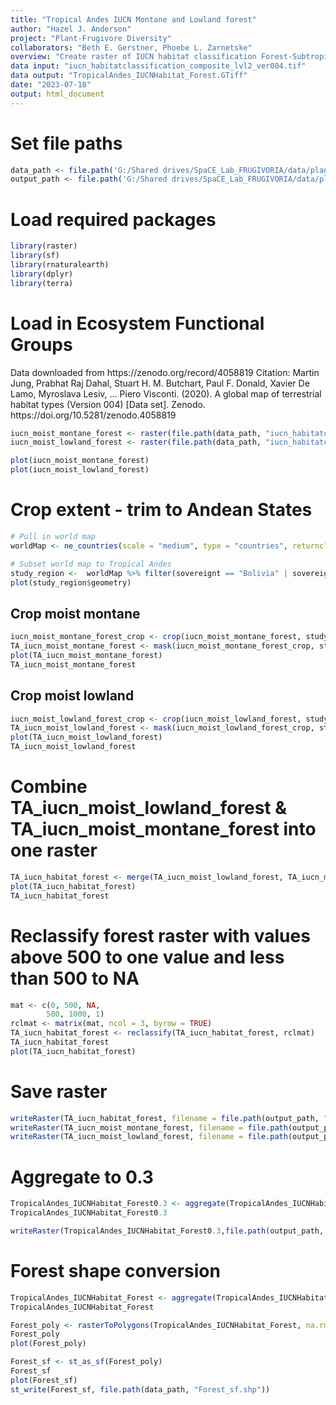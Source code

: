 ```yaml
---
title: "Tropical Andes IUCN Montane and Lowland forest"
author: "Hazel J. Anderson"
project: "Plant-Frugivore Diversity"
collaborators: "Beth E. Gerstner, Phoebe L. Zarnetske"
overview: "Create raster of IUCN habitat classification Forest-Subtropical moist montane and Forest - Subtropical moist lowland for Tropical Andes."
data input: "iucn_habitatclassification_composite_lvl2_ver004.tif"
data output: "TropicalAndes_IUCNHabitat_Forest.GTiff"
date: "2023-07-18"
output: html_document
---
```



# Set file paths
```r
data_path <- file.path('G:/Shared drives/SpaCE_Lab_FRUGIVORIA/data/plants/L0')
output_path <- file.path('G:/Shared drives/SpaCE_Lab_FRUGIVORIA/data/plants/L0')
```

# Load required packages
```r
library(raster)
library(sf)
library(rnaturalearth)
library(dplyr)
library(terra)
```

# Load in Ecosystem Functional Groups
Data downloaded from https://zenodo.org/record/4058819
Citation: Martin Jung, Prabhat Raj Dahal, Stuart H. M. Butchart, Paul F. Donald, Xavier De Lamo, Myroslava Lesiv, … Piero Visconti. (2020). A global map of terrestrial habitat types (Version 004) [Data set]. Zenodo. https://doi.org/10.5281/zenodo.4058819

```r
iucn_moist_montane_forest <- raster(file.path(data_path, "iucn_habitatclassification_composite_lvl2_ver004/lvl2_frac_1km_ver004/iucn_habitatclassification_fraction_lvl2__109_Forest – Subtropical-tropical moist montane__ver004.tif"))
iucn_moist_lowland_forest <- raster(file.path(data_path, "iucn_habitatclassification_composite_lvl2_ver004/lvl2_frac_1km_ver004/iucn_habitatclassification_fraction_lvl2__106_Forest – Subtropical-tropical moist lowland__ver004.tif"))
```

```r
plot(iucn_moist_montane_forest)
plot(iucn_moist_lowland_forest)
```

# Crop extent - trim to Andean States
```r
# Pull in world map
worldMap <- ne_countries(scale = "medium", type = "countries", returnclass = "sf")

# Subset world map to Tropical Andes
study_region <-  worldMap %>% filter(sovereignt == "Bolivia" | sovereignt == "Ecuador" | sovereignt == "Venezuela" | sovereignt == "Colombia" | sovereignt == "Peru")
plot(study_region$geometry)
```

## Crop moist montane
```r
iucn_moist_montane_forest_crop <- crop(iucn_moist_montane_forest, study_region)
TA_iucn_moist_montane_forest <- mask(iucn_moist_montane_forest_crop, study_region)
plot(TA_iucn_moist_montane_forest)
TA_iucn_moist_montane_forest
```

## Crop moist lowland
```r
iucn_moist_lowland_forest_crop <- crop(iucn_moist_lowland_forest, study_region)
TA_iucn_moist_lowland_forest <- mask(iucn_moist_lowland_forest_crop, study_region)
plot(TA_iucn_moist_lowland_forest)
TA_iucn_moist_lowland_forest
```

# Combine TA_iucn_moist_lowland_forest & TA_iucn_moist_montane_forest into one raster
```r
TA_iucn_habitat_forest <- merge(TA_iucn_moist_lowland_forest, TA_iucn_moist_montane_forest)
plot(TA_iucn_habitat_forest)
TA_iucn_habitat_forest
```

# Reclassify forest raster with values above 500 to one value and less than 500 to NA
```r
mat <- c(0, 500, NA,
        500, 1000, 1)
rclmat <- matrix(mat, ncol = 3, byrow = TRUE)
TA_iucn_habitat_forest <- reclassify(TA_iucn_habitat_forest, rclmat)
TA_iucn_habitat_forest
plot(TA_iucn_habitat_forest)
```

# Save raster
```r
writeRaster(TA_iucn_habitat_forest, filename = file.path(output_path, "TropicalAndes_IUCNHabitat_Forest.GTiff"), format = "GTiff", overwrite=TRUE)
writeRaster(TA_iucn_moist_montane_forest, filename = file.path(output_path, "TropicalAndes_IUCNHabitat_Forest_Montane.GTiff"), format = "GTiff", overwrite=TRUE)
writeRaster(TA_iucn_moist_lowland_forest, filename = file.path(output_path, "TropicalAndes_IUCNHabitat_Forest_Lowland.GTiff"), format = "GTiff", overwrite=TRUE)
```
# Aggregate to 0.3
```r
TropicalAndes_IUCNHabitat_Forest0.3 <- aggregate(TropicalAndes_IUCNHabitat_Forest, 30, fun=mean, na.rm=TRUE)
TropicalAndes_IUCNHabitat_Forest0.3
```

```r
writeRaster(TropicalAndes_IUCNHabitat_Forest0.3,file.path(output_path, "TropicalAndes_IUCNHabitat_Forest0.3.tif"), overwrite = TRUE)
```


# Forest shape conversion
```r
TropicalAndes_IUCNHabitat_Forest <- aggregate(TropicalAndes_IUCNHabitat_Forest, 50, fun=mean, na.rm=TRUE)
TropicalAndes_IUCNHabitat_Forest
```

```r
Forest_poly <- rasterToPolygons(TropicalAndes_IUCNHabitat_Forest, na.rm = TRUE, dissolve = TRUE)
Forest_poly
plot(Forest_poly)
```

```r
Forest_sf <- st_as_sf(Forest_poly)
Forest_sf
plot(Forest_sf)
st_write(Forest_sf, file.path(data_path, "Forest_sf.shp"))
```
